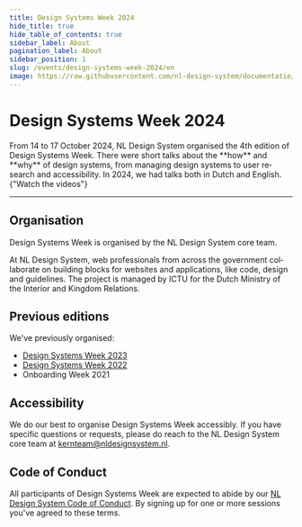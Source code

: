 ```yaml
---
title: Design Systems Week 2024
hide_title: true
hide_table_of_contents: true
sidebar_label: About
pagination_label: About
sidebar_position: 1
slug: /events/design-systems-week-2024/en
image: https://raw.githubusercontent.com/nl-design-system/documentatie/assets/dsw-24-en.png
---
```



<div lang="en">

# Design Systems Week 2024

<Paragraph lead>
  From 14 to 17 October 2024, NL Design System organised the 4th edition of Design Systems Week. There were short talks
  about the **how** and **why** of design systems, from managing design systems to user research and accessibility. In
  2024, we had talks both in Dutch and English.
</Paragraph>

<ActionGroup>
  <ButtonLink href="/events/design-systems-week-2024/en/program" appearance="primary-action">
    {"Watch the videos"}
    <IconChevronRight />
  </ButtonLink>
</ActionGroup>

---

## Organisation

Design Systems Week is organised by the NL Design System core team.

At NL Design System, web professionals from across the government collaborate on building blocks for websites and applications, like code, design and guidelines. The project is managed by ICTU for the Dutch Ministry of the Interior and Kingdom Relations.

## Previous editions

We've previously organised:

- [Design Systems Week 2023](/events/design-systems-week-2023)
- [Design Systems Week 2022](/events/design-systems-week-2022)
- Onboarding Week 2021

## Accessibility

We do our best to organise Design Systems Week accessibly. If you have specific questions or requests, please do reach to the NL Design System core team at [kernteam@nldesignsystem.nl](mailto:kernteam@nldesignsystem.nl).

## Code of Conduct

All participants of Design Systems Week are expected to abide by our [NL Design System Code of Conduct](https://github.com/nl-design-system/.github/blob/main/CODE_OF_CONDUCT.md). By signing up for one or more sessions you've agreed to these terms.

</div>
